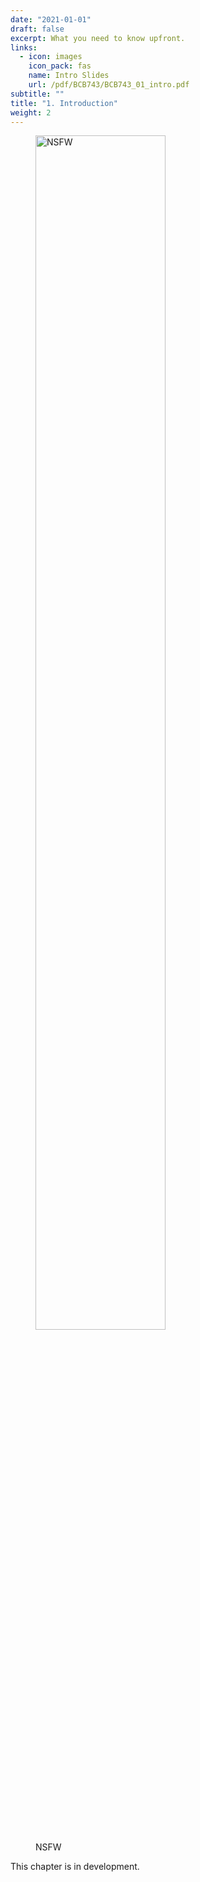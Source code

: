 ```yaml
---
date: "2021-01-01"
draft: false
excerpt: What you need to know upfront.
links:
  - icon: images
    icon_pack: fas
    name: Intro Slides
    url: /pdf/BCB743/BCB743_01_intro.pdf
subtitle: ""
title: "1. Introduction"
weight: 2
---
```


![NSFW](/collection/quantecol/chapters/01-data_files/NSFW.jpg){width=70%}

This chapter is in development.
